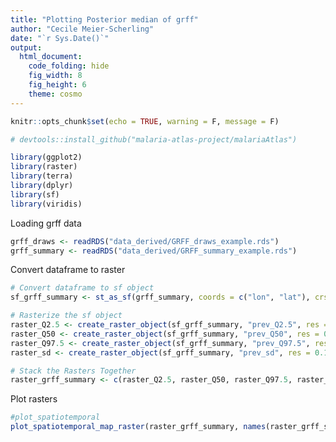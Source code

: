 ```yaml
---
title: "Plotting Posterior median of grff"
author: "Cecile Meier-Scherling"
date: "`r Sys.Date()`"
output: 
  html_document: 
    code_folding: hide 
    fig_width: 8
    fig_height: 6
    theme: cosmo
---
```


```r
knitr::opts_chunk$set(echo = TRUE, warning = F, message = F)

# devtools::install_github("malaria-atlas-project/malariaAtlas")

library(ggplot2)
library(raster)
library(terra)
library(dplyr)
library(sf)
library(viridis)
```

Loading grff data
```r
grff_draws <- readRDS("data_derived/GRFF_draws_example.rds")
grff_summary <- readRDS("data_derived/GRFF_summary_example.rds")
```

Convert dataframe to raster
```r
# Convert dataframe to sf object
sf_grff_summary <- st_as_sf(grff_summary, coords = c("lon", "lat"), crs=4326)

# Rasterize the sf object
raster_Q2.5 <- create_raster_object(sf_grff_summary, "prev_Q2.5", res = 0.1)
raster_Q50 <- create_raster_object(sf_grff_summary, "prev_Q50", res = 0.1)
raster_Q97.5 <- create_raster_object(sf_grff_summary, "prev_Q97.5", res = 0.1)
raster_sd <- create_raster_object(sf_grff_summary, "prev_sd", res = 0.1)

# Stack the Rasters Together
raster_grff_summary <- c(raster_Q2.5, raster_Q50, raster_Q97.5, raster_sd)
```

Plot rasters
```r
#plot_spatiotemporal
plot_spatiotemporal_map_raster(raster_grff_summary, names(raster_grff_summary))

```

